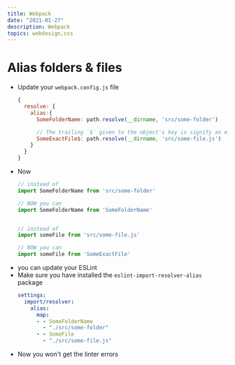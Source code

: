 ```yaml
---
title: Webpack
date: "2021-01-27"
description: Webpack
topics: webdesign,css
---
```





# Alias folders & files
- Update your `webpack.config.js` file
  ```js
  {
    resolve: {
      alias:{
        SomeFolderName: path.resolve(__dirname, 'src/some-folder')

        // The trailing `$` given to the object's key is signify an exact match
        SomeExactFile$: path.resolve(__dirname, 'src/some-file.js')
      }
    }
  }
  ```
- Now
  ```js
  // instead of 
  import SomeFolderName from 'src/some-folder'

  // NOW you can 
  import SomeFolderName from 'SomeFolderName'


  // instead of 
  import someFile from 'src/some-file.js'

  // NOW you can 
  import someFile from 'SomeExactFile'
  ```
- you can update your ESLint
- Make sure you have installed the `eslint-import-resolver-alias` package
  ```yaml
  settings:
    import/resolver:
      alias:
        map:
        - - SomeFolderName
          - "./src/some-folder"
        - - SomeFile
          - "./src/some-file.js"
  ```
- Now you won't get the linter errors






